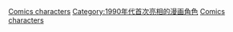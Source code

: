 {{cat topic in year| topic=首次亮相的漫画角色| year=1993}}

[[Category:1993年漫畫|Comics characters]]
[[Category:1990年代首次亮相的漫画角色|Category:1990年代首次亮相的漫画角色]]
[[Category:1993年面世的虛構角色|Comics characters]]